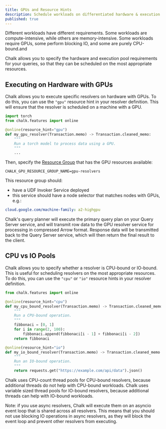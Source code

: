 ```yaml
---
title: GPUs and Resource Hints
description: Schedule workloads on differentiated hardware & execution pools
published: true
---
```


Different workloads have different requirements. Some workloads are compute-intensive, while others are memory-intensive.
Some workloads require GPUs, some perform blocking IO, and some are purely CPU-bound.and

Chalk allows you to specify the hardware and execution pool requirements for your queries,
so that they can be scheduled on the most appropriate resources.

## Executing on Hardware with GPUs

Chalk allows you to execute specific resolvers on hardware with GPUs. To do this, you can use the `"gpu"` resource
hint in your resolver definition. This will ensure that the resolver is scheduled on a machine with a GPU.

```python
import torch
from chalk.features import online

@online(resource_hint="gpu")
def my_gpu_resolver(Transaction.memo) -> Transaction.cleaned_memo:
    """
    Run a torch model to process data using a GPU.
    """
    ...
```

Then, specify the [Resource Group](/docs/kube-resources-drilldown) that has the GPU resources available:

```
CHALK_GPU_RESOURCE_GROUP_NAME=gpu-resolvers
```

This resource group should:

- have a UDF Invoker Service deployed
- this service should have a node selector that matches nodes with GPUs, e.g.:

```yaml
cloud.google.com/machine-family: a2-highgpu
```

Chalk's query planner will execute the primary query plan on your Query Server service, and will transmit
row data to the GPU resolver service for processing in compressed Arrow format. Response data will be
transmitted back to the Query Server service, which will then return the final result to the client.

## CPU vs IO Pools

Chalk allows you to specify whether a resolver is CPU-bound or IO-bound. This is useful for scheduling
resolvers on the most appropriate resources. To do this, you can use the `"cpu"` or `"io"` resource hints in your resolver definition.

```python
from chalk.features import online

@online(resource_hint="cpu")
def my_cpu_bound_resolver(Transaction.memo) -> Transaction.cleaned_memo:
    """
    Run a CPU-bound operation.
    """
    fibbonaci = [0, 1]
    for i in range(2, 100):
        fibbonaci.append(fibbonaci[i - 1] + fibbonaci[i - 2])
    return fibbonaci

@online(resource_hint="io")
def my_io_bound_resolver(Transaction.memo) -> Transaction.cleaned_memo:
    """
    Run an IO-bound operation.
    """
    return requests.get("https://example.com/api/data").json()
```

Chalk uses CPU-count thread pools for CPU-bound resolvers, because additional threads do not help with CPU-bound workloads.
Chalk uses variable sized thread pools for IO-bound resolvers, because additional threads can help with IO-bound workloads.

Note: if you use async resolvers, Chalk will execute them on an asyncio event loop that is shared across all resolvers.
This means that you should not use blocking IO operations in async resolvers, as they will block the event loop and
prevent other resolvers from executing.